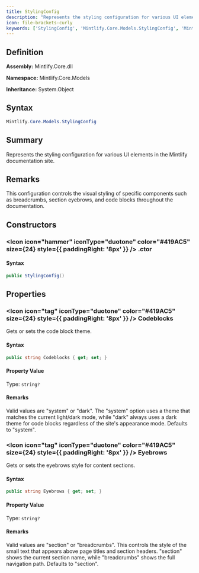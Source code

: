 ```yaml
---
title: StylingConfig
description: "Represents the styling configuration for various UI elements in the Mintlify documentation site."
icon: file-brackets-curly
keywords: ['StylingConfig', 'Mintlify.Core.Models.StylingConfig', 'Mintlify.Core.Models', 'class', 'System.Object']
---
```


## Definition

**Assembly:** Mintlify.Core.dll

**Namespace:** Mintlify.Core.Models

**Inheritance:** System.Object

## Syntax

```csharp
Mintlify.Core.Models.StylingConfig
```

## Summary

Represents the styling configuration for various UI elements in the Mintlify documentation site.

## Remarks

This configuration controls the visual styling of specific components such as
            breadcrumbs, section eyebrows, and code blocks throughout the documentation.

## Constructors

### <Icon icon="hammer" iconType="duotone" color="#419AC5" size={24} style={{ paddingRight: '8px' }} />  .ctor

#### Syntax

```csharp
public StylingConfig()
```

## Properties

### <Icon icon="tag" iconType="duotone" color="#419AC5" size={24} style={{ paddingRight: '8px' }} />  Codeblocks

Gets or sets the code block theme.

#### Syntax

```csharp
public string Codeblocks { get; set; }
```

#### Property Value

Type: `string?`

#### Remarks

Valid values are "system" or "dark". The "system" option uses a theme that
            matches the current light/dark mode, while "dark" always uses a dark theme
            for code blocks regardless of the site's appearance mode. Defaults to "system".

### <Icon icon="tag" iconType="duotone" color="#419AC5" size={24} style={{ paddingRight: '8px' }} />  Eyebrows

Gets or sets the eyebrows style for content sections.

#### Syntax

```csharp
public string Eyebrows { get; set; }
```

#### Property Value

Type: `string?`

#### Remarks

Valid values are "section" or "breadcrumbs". This controls the style of the
            small text that appears above page titles and section headers. "section" shows
            the current section name, while "breadcrumbs" shows the full navigation path.
            Defaults to "section".


